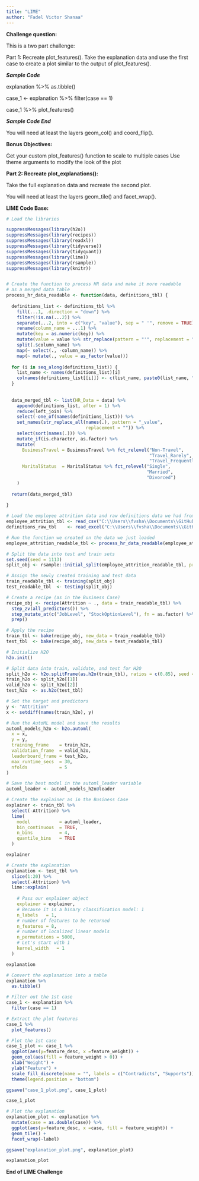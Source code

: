 ```yaml
---
title: "LIME"
author: "Fadel Victor Shanaa"
---
```


**Challenge question:**

This is a two part challenge:

Part 1: Recreate plot_features(). Take the explanation data and use the first case to create a plot similar to the output of plot_features().

***Sample Code***


explanation %>% 
  as.tibble()
  
case_1 <- explanation %>%
    filter(case == 1)

case_1 %>%
    plot_features()
    
    
***Sample Code End***

You will need at least the layers geom_col() and coord_flip().

**Bonus Objectives:**

Get your custom plot_features() function to scale to multiple cases
Use theme arguments to modify the look of the plot

**Part 2: Recreate plot_explanations():**

Take the full explanation data and recreate the second plot.

You will need at least the layers geom_tile() and facet_wrap().

**LIME Code Base: **

```r
# Load the libraries

suppressMessages(library(h2o))
suppressMessages(library(recipes))
suppressMessages(library(readxl))
suppressMessages(library(tidyverse))
suppressMessages(library(tidyquant))
suppressMessages(library(lime))
suppressMessages(library(rsample))
suppressMessages(library(knitr))


# Create the function to process HR data and make it more readable 
# as a merged data table
process_hr_data_readable <- function(data, definitions_tbl) {
  
  definitions_list <- definitions_tbl %>%
    fill(...1, .direction = "down") %>%
    filter(!is.na(...2)) %>%
    separate(...2, into = c("key", "value"), sep = " '", remove = TRUE) %>%
    rename(column_name = ...1) %>%
    mutate(key = as.numeric(key)) %>%
    mutate(value = value %>% str_replace(pattern = "'", replacement = "")) %>%
    split(.$column_name) %>%
    map(~ select(., -column_name)) %>%
    map(~ mutate(., value = as_factor(value))) 
  
  for (i in seq_along(definitions_list)) {
    list_name <- names(definitions_list)[i]
    colnames(definitions_list[[i]]) <- c(list_name, paste0(list_name, "_value"))
  }
  
  
  data_merged_tbl <- list(HR_Data = data) %>%
    append(definitions_list, after = 1) %>%
    reduce(left_join) %>%
    select(-one_of(names(definitions_list))) %>%
    set_names(str_replace_all(names(.), pattern = "_value", 
                              replacement = "")) %>%
    select(sort(names(.))) %>%
    mutate_if(is.character, as.factor) %>%
    mutate(
      BusinessTravel = BusinessTravel %>% fct_relevel("Non-Travel", 
                                                      "Travel_Rarely", 
                                                      "Travel_Frequently"),
      MaritalStatus  = MaritalStatus %>% fct_relevel("Single", 
                                                     "Married", 
                                                     "Divorced")
    )
  
  return(data_merged_tbl)
  
}

# Load the employee attrition data and raw definitions data we had from the AutoML Challenge
employee_attrition_tbl <- read_csv("C:\\Users\\fvsha\\Documents\\GitHub\\ss23-bdml-VictorReaver1999\\AutoML\\HR-Employee-Attrition.csv")
definitions_raw_tbl    <- read_excel("C:\\Users\\fvsha\\Documents\\GitHub\\ss23-bdml-VictorReaver1999\\AutoML\\data_definitions.xlsx", sheet = 1, col_names = FALSE)

# Run the function we created on the data we just loaded
employee_attrition_readable_tbl <- process_hr_data_readable(employee_attrition_tbl, definitions_raw_tbl)

# Split the data into test and train sets
set.seed(seed = 1113)
split_obj <- rsample::initial_split(employee_attrition_readable_tbl, prop = 0.85)

# Assign the newly created training and test data
train_readable_tbl <- training(split_obj)
test_readable_tbl  <- testing(split_obj)

# Create a recipe (as in the Business Case)
recipe_obj <- recipe(Attrition ~ ., data = train_readable_tbl) %>%
  step_zv(all_predictors()) %>%
  step_mutate_at(c("JobLevel", "StockOptionLevel"), fn = as.factor) %>% 
  prep()

# Apply the recipe
train_tbl <- bake(recipe_obj, new_data = train_readable_tbl)
test_tbl  <- bake(recipe_obj, new_data = test_readable_tbl)

# Initialize H2O
h2o.init()

# Split data into train, validate, and test for H2O
split_h2o <- h2o.splitFrame(as.h2o(train_tbl), ratios = c(0.85), seed = 1234)
train_h2o <- split_h2o[[1]]
valid_h2o <- split_h2o[[2]]
test_h2o  <- as.h2o(test_tbl)

# Set the target and predictors
y <- "Attrition"
x <- setdiff(names(train_h2o), y)

# Run the AutoML model and save the results
automl_models_h2o <- h2o.automl(
  x = x,
  y = y,
  training_frame    = train_h2o,
  validation_frame  = valid_h2o,
  leaderboard_frame = test_h2o,
  max_runtime_secs  = 30,
  nfolds            = 5 
)

# Save the best model in the automl_leader variable
automl_leader <- automl_models_h2o@leader

# Create the explainer as in the Business Case
explainer <- train_tbl %>%
  select(-Attrition) %>%
  lime(
    model           = automl_leader,
    bin_continuous  = TRUE,
    n_bins          = 4,
    quantile_bins   = TRUE
  )

explainer

# Create the explanation
explanation <- test_tbl %>%
  slice(1:20) %>%
  select(-Attrition) %>%
  lime::explain(
    
    # Pass our explainer object
    explainer = explainer,
    # Because it is a binary classification model: 1
    n_labels   = 1,
    # number of features to be returned
    n_features = 8,
    # number of localized linear models
    n_permutations = 5000,
    # Let's start with 1
    kernel_width   = 1
  )

explanation

# Convert the explanation into a table
explanation %>% 
  as.tibble()

# Filter out the 1st case
case_1 <- explanation %>%
  filter(case == 1)

# Extract the plot features
case_1 %>%
  plot_features()

# Plot the 1st case
case_1_plot <- case_1 %>%
  ggplot(aes(y=feature_desc, x =feature_weight)) +
  geom_col(aes(fill = feature_weight > 0)) +
  xlab("Weight") + 
  ylab("Feature") +
  scale_fill_discrete(name = "", labels = c("Contradicts", "Supports")) +
  theme(legend.position = "bottom")

ggsave("case_1_plot.png", case_1_plot)

case_1_plot

# Plot the explanation
explanation_plot <- explanation %>%
  mutate(case = as.double(case)) %>%
  ggplot(aes(y=feature_desc, x =case, fill = feature_weight)) +
  geom_tile() +
  facet_wrap(~label) 

ggsave("explanation_plot.png", explanation_plot)

explanation_plot
```

**End of LIME Challenge**